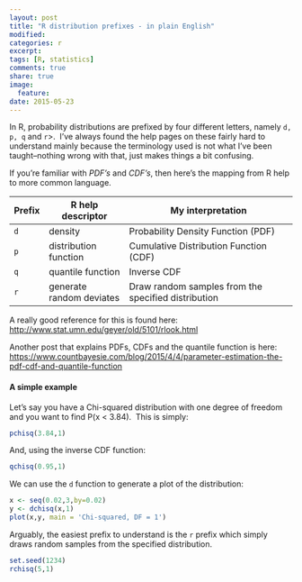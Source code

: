 ```yaml
---
layout: post
title: "R distribution prefixes - in plain English"
modified:
categories: r
excerpt:  
tags: [R, statistics]
comments: true
share: true
image:
  feature:
date: 2015-05-23
---
```


In R, probability distributions are prefixed by four different letters, namely 
`d, p, q` and `r`>.  I've always found the help pages on these fairly hard to 
understand mainly because the terminology used is not what I've been 
taught--nothing wrong with that, just makes things a bit confusing.  

If you're familiar with *PDF's* and *CDF's*, then here's the mapping from R help to more common language.

Prefix |   R help descriptor        |   My interpretation
------ | ------------------------   | ---------------------------------------------------
`d`    |   density                  |   Probability Density Function (PDF)
`p`    |   distribution function    |   Cumulative Distribution Function (CDF)
`q`    |   quantile function        |   Inverse CDF
`r`    |   generate random deviates |   Draw random samples from the specified distribution

A really good reference for this is found here:
[http://www.stat.umn.edu/geyer/old/5101/rlook.html](http://www.stat.umn.edu/geyer/old/5101/rlook.html)

Another post that explains PDFs, CDFs and the quantile function is here:
[https://www.countbayesie.com/blog/2015/4/4/parameter-estimation-the-pdf-cdf-and-quantile-function](https://www.countbayesie.com/blog/2015/4/4/parameter-estimation-the-pdf-cdf-and-quantile-function)

#### A simple example
Let's say you have a Chi-squared distribution with one degree of freedom and you 
want to find P(x < 3.84).  This is simply:

```r
pchisq(3.84,1)
```
And, using the inverse CDF function:

```r
qchisq(0.95,1)
```


We can use the `d` function to generate a plot of the distribution:

```r
x <- seq(0.02,3,by=0.02)
y <- dchisq(x,1)
plot(x,y, main = 'Chi-squared, DF = 1')
```

Arguably, the easiest prefix to understand is the `r` prefix which simply draws random samples from the specified distribution.

```r
set.seed(1234)
rchisq(5,1)
```
